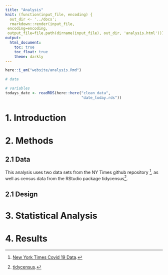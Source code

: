 ```yaml
---
title: "Analysis"
knit: (function(input_file, encoding) {
  out_dir <- '../docs';
  rmarkdown::render(input_file,
 encoding=encoding,
 output_file=file.path(dirname(input_file), out_dir, 'analysis.html'))})
output:
  html_document:
    toc: true
    toc_float: true
    theme: darkly
---
```


```r
here::i_am("website/analysis.Rmd")
```

```r
# data 

# variables
todays_date <- readRDS(here::here("clean_data",
                                  "date_today.rds"))
```

# 1. Introduction 

# 2. Methods

## 2.1 Data 

This analysis uses two data sets from the NY Times github repository  ^[[New York Times Covid 19 Data](https://github.com/nytimes/covid-19-data).], as well as census data from the RStudio package tidycensus^[[tidycensus](https://walker-data.com/tidycensus/).]. 

## 2.1 Design

# 3. Statistical Analysis 

# 4. Results 

